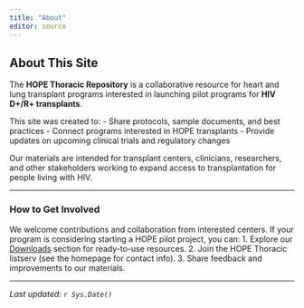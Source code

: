 ```yaml
---
title: "About"
editor: source
---
```


## About This Site

The **HOPE Thoracic Repository** is a collaborative resource for heart and lung transplant programs interested in launching pilot programs for **HIV D+/R+ transplants**.

This site was created to: - Share protocols, sample documents, and best practices - Connect programs interested in HOPE transplants - Provide updates on upcoming clinical trials and regulatory changes

Our materials are intended for transplant centers, clinicians, researchers, and other stakeholders working to expand access to transplantation for people living with HIV.

------------------------------------------------------------------------

### How to Get Involved

We welcome contributions and collaboration from interested centers. If your program is considering starting a HOPE pilot project, you can: 
  1. Explore our [Downloads](downloads/) section for ready-to-use resources. 
  2. Join the HOPE Thoracic listserv (see the homepage for contact info). 
  3. Share feedback and improvements to our materials.

------------------------------------------------------------------------

*Last updated: `r Sys.Date()`*
